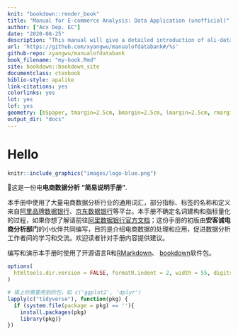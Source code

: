```yaml
---
knit: "bookdown::render_book"
title: "Manual for E-commerce Analysis: Data Application (unofficial)"
author: ["Acx Dep. EC"]
date: "2020-08-25"
description: "This manual will give a detailed introduction of ali-databank and show you how to extract data from it."
url: 'https://github.com/xyangwu/manualofdatabank#/%s'
github-repo: xyangwu/manualofdatabank
book_filename: "my-book.Rmd"
site: bookdown::bookdown_site
documentclass: ctexbook
biblio-style: apalike
link-citations: yes
colorlinks: yes
lot: yes
lof: yes
geometry: [b5paper, tmargin=2.5cm, bmargin=2.5cm, lmargin=2.5cm, rmargin=2.5cm]
output_dir: "docs"
---
```


# Hello {-} 

```r
knitr::include_graphics("images/logo-blue.png")
```
 
 
📣这是一份电**电商数据分析** __"简易说明手册"__. 

本手册中使用了大量电商数据分析行业的通用词汇，部分指标、标签的名称和定义来自[阿里品牌数据银行](https://databank.tmall.com/)、[京东数据银行]()等平台。本手册不确定名词建构和指标量化的过程，如果你想了解请前往[阿里数据银行官方文档](https://databank.tmall.com/promotion?path=ems/databankLogin/messageCenterNew&hbg=true#0_0)；这份手册的初版由**安客诚电商分析部门**的小伙伴共同编写，目的是介绍电商数据的处理和应用，促进数据分析工作者间的学习和交流。欢迎读者针对手册内容提供建议。

编写和演示本手册时使用了开源语言R和[RMarkdown](https://rmarkdown.rstudio.com)、 [bookdown](https://bookdown.org)软件包。


```r
options(
  htmltools.dir.version = FALSE, formatR.indent = 2, width = 55, digits = 4
)

# 填上你需要用到的包，如 c('ggplot2', 'dplyr')
lapply(c("tidyverse"), function(pkg) {
  if (system.file(package = pkg) == ''){
    install.packages(pkg)
    library(pkg)}
})
```


